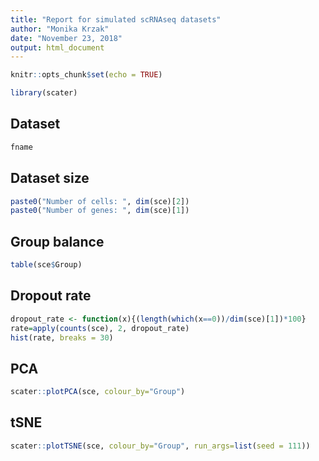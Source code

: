 ```yaml
---
title: "Report for simulated scRNAseq datasets"
author: "Monika Krzak"
date: "November 23, 2018"
output: html_document
---
```



```r
knitr::opts_chunk$set(echo = TRUE)
```

```r
library(scater)
```

## Dataset

```r
fname
```

## Dataset size

```r
paste0("Number of cells: ", dim(sce)[2])
paste0("Number of genes: ", dim(sce)[1])
```

## Group balance

```r
table(sce$Group)
```

## Dropout rate

```r
dropout_rate <- function(x){(length(which(x==0))/dim(sce)[1])*100}
rate=apply(counts(sce), 2, dropout_rate)
hist(rate, breaks = 30)
```


## PCA

```r
scater::plotPCA(sce, colour_by="Group")
```

## tSNE

```r
scater::plotTSNE(sce, colour_by="Group", run_args=list(seed = 111))
```




